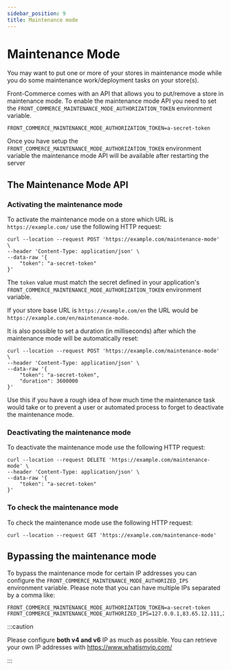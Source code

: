 ```yaml
---
sidebar_position: 9
title: Maintenance mode
---
```



<SinceVersion tag="2.16" />

# Maintenance Mode

You may want to put one or more of your stores in maintenance mode while you do
some maintenance work/deployment tasks on your store(s).

Front-Commerce comes with an API that allows you to put/remove a store in
maintenance mode. To enable the maintenance mode API you need to set the
`FRONT_COMMERCE_MAINTENANCE_MODE_AUTHORIZATION_TOKEN` environment variable.

```shell title=".env"
FRONT_COMMERCE_MAINTENANCE_MODE_AUTHORIZATION_TOKEN=a-secret-token
```

Once you have setup the `FRONT_COMMERCE_MAINTENANCE_MODE_AUTHORIZATION_TOKEN`
environment variable the maintenance mode API will be available after restarting
the server

## The Maintenance Mode API

### Activating the maintenance mode

To activate the maintenance mode on a store which URL is `https://example.com/`
use the following HTTP request:

```shell
curl --location --request POST 'https://example.com/maintenance-mode' \
--header 'Content-Type: application/json' \
--data-raw '{
    "token": "a-secret-token"
}'
```

The `token` value must match the secret defined in your application's
`FRONT_COMMERCE_MAINTENANCE_MODE_AUTHORIZATION_TOKEN` environment variable.

If your store base URL is `https://example.com/en` the URL would be
`https://example.com/en/maintenance-mode`.

It is also possible to set a duration (in milliseconds) after which the
maintenance mode will be automatically reset:

```shell
curl --location --request POST 'https://example.com/maintenance-mode' \
--header 'Content-Type: application/json' \
--data-raw '{
    "token": "a-secret-token",
    "duration": 3600000
}'
```

Use this if you have a rough idea of how much time the maintenance task would
take or to prevent a user or automated process to forget to deactivate the
maintenance mode.

### Deactivating the maintenance mode

To deactivate the maintenance mode use the following HTTP request:

```shell
curl --location --request DELETE 'https://example.com/maintenance-mode' \
--header 'Content-Type: application/json' \
--data-raw '{
    "token": "a-secret-token"
}'
```

### To check the maintenance mode

To check the maintenance mode use the following HTTP request:

```shell
curl --location --request GET 'https://example.com/maintenance-mode'
```

## Bypassing the maintenance mode

To bypass the maintenance mode for certain IP addresses you can configure the
`FRONT_COMMERCE_MAINTENANCE_MODE_AUTHORIZED_IPS` environment variable. Please
note that you can have multiple IPs separated by a comma like:

```shell title=".env"
FRONT_COMMERCE_MAINTENANCE_MODE_AUTHORIZATION_TOKEN=a-secret-token
FRONT_COMMERCE_MAINTENANCE_MODE_AUTHORIZED_IPS=127.0.0.1,83.65.12.111,2ce8:c427::7156:ad8e
```

:::caution

Please configure **both v4 and v6** IP as much as possible. You can retrieve
your own IP addresses with https://www.whatismyip.com/

:::
